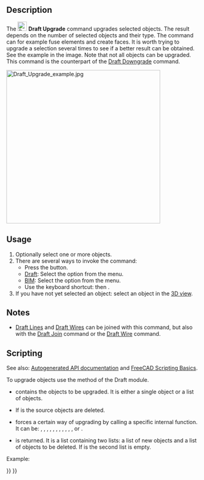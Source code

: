 <languages/>

{{Docnav
|[[Draft_Split|Split]]
|[[Draft_Downgrade|Downgrade]]
|[[Draft_Workbench|Draft]]
|IconL=Draft_Split.svg
|IconR=Draft_Downgrade.svg
|IconC=Workbench_Draft.svg
}}

{{GuiCommand
|Name=Draft Upgrade
|MenuLocation=Modification → Upgrade<br>Modify → Upgrade
|Workbenches=[[Draft_Workbench|Draft]], [[BIM_Workbench|BIM]]
|Shortcut={{KEY|U}} {{KEY|P}}
|SeeAlso=[[Draft_Downgrade|Draft Downgrade]]
}}

==Description==

The [[Image:Draft_Upgrade.svg|24px]] '''Draft Upgrade''' command upgrades selected objects. The result depends on the number of selected objects and their type. The command can for example fuse elements and create faces. It is worth trying to upgrade a selection several times to see if a better result can be obtained. See the example in the image. Note that not all objects can be upgraded. This command is the counterpart of the [[Draft_Downgrade|Draft Downgrade]] command.

[[Image:Draft_Upgrade_example.jpg|400px]]
{{Caption|An open non-editable wire is upgraded to a closed wire, and then to a face. A closed non-editable square wire is also upgraded to a face. The two faces are then upgraded to create a compound, which is finally upgraded to a single editable Draft Wire.}}

==Usage==

# Optionally select one or more objects.
# There are several ways to invoke the command:
#* Press the {{Button|[[Image:Draft_Upgrade.svg|16px]] [[Draft_Upgrade|Upgrade]]}} button.
#* [[Draft_Workbench|Draft]]: Select the {{MenuCommand|Modification → [[Image:Draft_Upgrade.svg|16px]] Upgrade}} option from the menu.
#* [[BIM_Workbench|BIM]]: Select the {{MenuCommand|Modify → [[Image:Draft_Upgrade.svg|16px]] Upgrade}} option from the menu.
#* Use the keyboard shortcut: {{KEY|U}} then {{KEY|P}}.
# If you have not yet selected an object: select an object in the [[3D_view|3D view]].

==Notes==

* [[Draft_Line|Draft Lines]] and [[Draft_Wire|Draft Wires]] can be joined with this command, but also with the [[Draft_Join|Draft Join]] command or the [[Draft_Wire|Draft Wire]] command.

==Scripting==

See also: [https://freecad.github.io/SourceDoc/ Autogenerated API documentation] and [[FreeCAD Scripting Basics|FreeCAD Scripting Basics]].

To upgrade objects use the {{incode|upgrade}} method of the Draft module.

{{Code|code=
upgrade_list = upgrade(objects, delete=False, force=None)
}}

* {{incode|objects}} contains the objects to be upgraded. It is either a single object or a list of objects.
* If {{incode|delete}} is {{incode|True}} the source objects are deleted.
* {{incode|force}} forces a certain way of upgrading by calling a specific internal function. It can be: {{incode|"makeCompound"}}, {{incode|"closeGroupWires"}}, {{incode|"makeSolid"}}, {{incode|"closeWire"}}, {{incode|"turnToParts"}}, {{incode|"makeFusion"}}, {{incode|"makeShell"}}, {{incode|"makeFaces"}}, {{incode|"draftify"}}, {{incode|"joinFaces"}}, {{incode|"makeSketchFace"}}, {{incode|"makeWires"}} or {{incode|"turnToLine"}}.
* {{incode|upgrade_list}} is returned. It is a list containing two lists: a list of new objects and a list of objects to be deleted. If {{incode|delete}} is {{incode|True}} the second list is empty.

Example:

{{Code|code=
import FreeCAD as App
import Draft

doc = App.newDocument()

circle = Draft.make_circle(1000)
rectangle = Draft.make_rectangle(2000, 800)
doc.recompute()

add_list1, delete_list1 = Draft.upgrade([circle, rectangle], delete=False)

line1 = Draft.make_line(App.Vector(2000, 0, 0), App.Vector(2500, 1500, 0))
line2 = Draft.make_line(App.Vector(2500, 1500, 0), App.Vector(3000, -1000, 0))
doc.recompute()

add_list2, delete_list2 = Draft.upgrade([line1, line2], delete=False)

simple_wire = add_list2[0]
add_list3, delete_list3 = Draft.upgrade(simple_wire, delete=False)

closed_wire = add_list3[0]
add_list4, delete_list4 = Draft.upgrade(closed_wire, delete=False)

face = add_list4[0]
add_list5, delete_list5 = Draft.upgrade(face, delete=False)

doc.recompute()
}}


{{Docnav
|[[Draft_Split|Split]]
|[[Draft_Downgrade|Downgrade]]
|[[Draft_Workbench|Draft]]
|IconL=Draft_Split.svg
|IconR=Draft_Downgrade.svg
|IconC=Workbench_Draft.svg
}}

{{Draft Tools navi{{#translation:}}}}
{{Userdocnavi{{#translation:}}}}